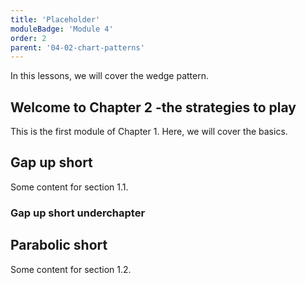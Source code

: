 ```yaml
---
title: 'Placeholder'
moduleBadge: 'Module 4'
order: 2
parent: '04-02-chart-patterns'
---
```


In this lessons, we will cover the wedge pattern.

## Welcome to Chapter 2 -the strategies to play

This is the first module of Chapter 1. Here, we will cover the basics.

## Gap up short

Some content for section 1.1.

### Gap up short underchapter

## Parabolic short

Some content for section 1.2.
